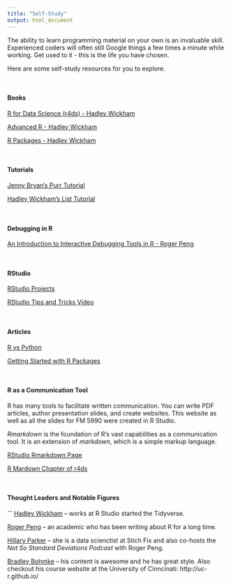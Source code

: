 ```yaml
---
title: "Self-Study"
output: html_document
---
```


The ability to learn programming material on your own is an invaluable skill.  Experienced coders will often still Google things a few times a minute while working.  Get used to it - this is the life you have chosen.

Here are some self-study resources for you to explore.

&nbsp;

#### Books

[R for Data Science (r4ds) - Hadley Wickham](http://r4ds.had.co.nz/)

[Advanced R - Hadley Wickham](https://adv-r.hadley.nz/)

[R Packages - Hadley Wickham](http://r-pkgs.had.co.nz/)

&nbsp;

#### Tutorials

[Jenny Bryan's Purr Tutorial](https://jennybc.github.io/purrr-tutorial/)

[Hadley Wickham's List Tutorial](http://r4ds.had.co.nz/lists.html)


&nbsp;

#### Debugging in R

[An Introduction to Interactive Debugging Tools in R - Roger Peng](R-debug-tools-roger-peng.pdf) 

&nbsp;

#### RStudio

[RStudio Projects](https://support.rstudio.com/hc/en-us/articles/200526207-Using-Projects)

[RStudio Tips and Tricks Video](https://www.youtube.com/watch?v=kuSQgswZdr8)

&nbsp;

#### Articles

[R vs Python](https://www.datacamp.com/community/tutorials/r-or-python-for-data-analysis)

[Getting Started with R Packages](https://www.datacamp.com/community/tutorials/r-packages-guide)

&nbsp;

#### R as a Communication Tool
R has many tools to facilitate written communication.  You can write PDF articles, author presentation slides, and create websites.  This website as well as all the slides for FM 5990 were created in R Studio.

*Rmarkdown* is the foundation of R's vast capabilities as a communication tool.  It is an extension of *markdown*, which is a simple markup language. 

[RStudio Rmarkdown Page](https://rmarkdown.rstudio.com/)

[R Mardown Chapter of r4ds](http://r4ds.had.co.nz/r-markdown.html)


&nbsp;

#### Thought Leaders and Notable Figures
ˆˆ
[Hadley Wickham](http://hadley.nz/) -- works at R Studio started the Tidyverse.

[Roger Peng](http://www.biostat.jhsph.edu/~rpeng/) -- an academic who has been writing about R for a long time.

[Hillary Parker](https://hilaryparker.com/about-hilary-parker/)  -- she is a data scienctist at Stich Fix and also co-hosts the *Not So Standard Deviations Podcast* with Roger Peng. 

[Bradley Bohmke](http://bradleyboehmke.github.io/courses/) -- his content is awesome and he has great style.  Also checkout his course website at the University of Cinncinati: http://uc-r.github.io/
